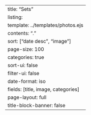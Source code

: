 ---
title: "Sets"
listing:
  template: ../templates/photos.ejs
  contents: "."
  sort: ["date desc", "image"]
  page-size: 100
  categories: true
  sort-ui: false
  filter-ui: false
  date-format: iso
  fields: [title, image, categories]
page-layout: full
title-block-banner: false
---